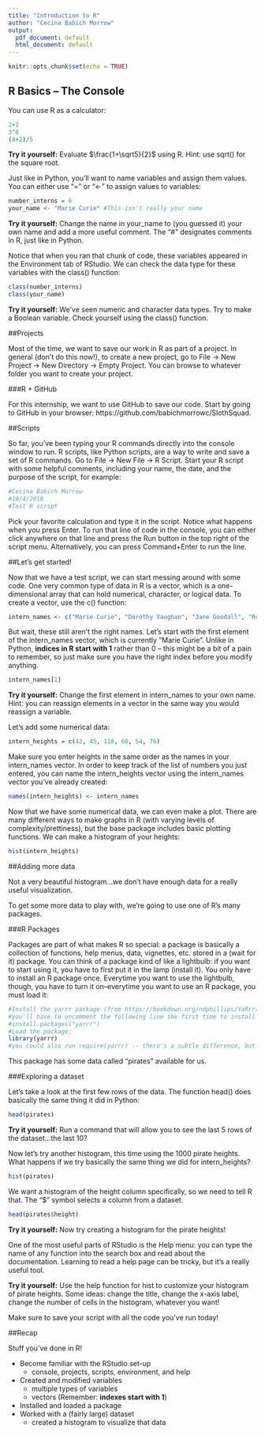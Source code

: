 ```yaml
---
title: "Introduction to R"
author: "Cecina Babich Morrow"
output:
  pdf_document: default
  html_document: default
---
```


```r
knitr::opts_chunk$set(echo = TRUE)
```

## R Basics -- The Console

You can use R as a calculator:

```r
2+2
3^6
(8+2)/5
```

**Try it yourself:** Evaluate $\frac{1+\sqrt5}{2}$ using R. Hint: use sqrt() for the square root.

Just like in Python, you'll want to name variables and assign them values. You can either use "=" or "<-" to assign values to variables:

```r
number_interns = 6
your_name <- "Marie Curie" #This isn't really your name
```

**Try it yourself:** Change the name in your_name to (you guessed it) your own name and add a more useful comment. The "#" designates comments in R, just like in Python.

Notice that when you ran that chunk of code, these variables appeared in the Environment tab of RStudio. We can check the data type for these variables with the class() function:

```r
class(number_interns)
class(your_name)
```

**Try it yourself:** We've seen numeric and character data types. Try to make a Boolean variable. Check yourself using the class() function.

##Projects

Most of the time, we want to save our work in R as part of a project. In general (don't do this now!), to create a new project, go to File -> New Project -> New Directory -> Empty Project. You can browse to whatever folder you want to create your project.

###R + GitHub

For this internship, we want to use GitHub to save our code. Start by going to GitHub in your browser: https://github.com/babichmorrowc/SlothSquad.

##Scripts

So far, you've been typing your R commands directly into the console window to run. R scripts, like Python scripts, are a way to write and save a set of R commands. Go to File -> New File -> R Script. Start your R script with some helpful comments, including your name, the date, and the purpose of the script, for example:
```r
#Cecina Babich Morrow
#10/4/2018
#Test R script
```

Pick your favorite calculation and type it in the script. Notice what happens when you press Enter. To run that line of code in the console, you can either click anywhere on that line and press the Run button in the top right of the script menu. Alternatively, you can press Command+Enter to run the line.

##Let's get started!

Now that we have a test script, we can start messing around with some code. One very common type of data in R is a vector, which is a one-dimensional array that can hold numerical, character, or logical data. To create a vector, use the c() function:

```r
intern_names <- c("Marie Curie", "Dorothy Vaughan", "Jane Goodall", "Rosalind Franklin", "Grace Hopper", "Ada Lovelace")
```

But wait, these still aren't the right names. Let's start with the first element of the intern_names vector, which is currently "Marie Curie". Unlike in Python, **indices in R start with 1** rather than 0 -- this might be a bit of a pain to remember, so just make sure you have the right index before you modify anything.

```r
intern_names[1]
```

**Try it yourself:** Change the first element in intern_names to your own name. Hint: you can reassign elements in a vector in the same way you would reassign a variable.

Let's add some numerical data:

```r
intern_heights = c(42, 45, 110, 68, 54, 76)
```

Make sure you enter heights in the same order as the names in your intern_names vector. In order to keep track of the list of numbers you just entered, you can name the intern_heights vector using the intern_names vector you've already created:

```r
names(intern_heights) <- intern_names
```

Now that we have some numerical data, we can even make a plot. There are many different ways to make graphs in R (with varying levels of complexity/prettiness), but the base package includes basic plotting functions. We can make a histogram of your heights:

```r
hist(intern_heights)
```

##Adding more data

Not a very beautiful histogram...we don't have enough data for a really useful visualization.

To get some more data to play with, we're going to use one of R's many packages.

###R Packages

Packages are part of what makes R so special: a package is basically a collection of functions, help menus, data, vignettes, etc. stored in a (wait for it) package. You can think of a package kind of like a lightbulb: if you want to start using it, you have to first put it in the lamp (install it). You only have to install an R package once. Everytime you want to use the lightbulb, though, you have to turn it on--everytime you want to use an R package, you must load it:

```r
#Install the yarrr package (from https://bookdown.org/ndphillips/YaRrr/):
#you'll have to uncomment the following line the first time to install the package initially
#install.packages("yarrr")
#Load the package:
library(yarrr)
#you could also run require(yarrr) -- there's a subtle difference, but for most uses they are equivalent functions
```

This package has some data called "pirates" available for us.

###Exploring a dataset

Let's take a look at the first few rows of the data. The function head() does basically the same thing it did in Python:

```r
head(pirates)
```

**Try it yourself:** Run a command that will allow you to see the last 5 rows of the dataset...the last 10?

Now let's try another histogram, this time using the 1000 pirate heights. What happens if we try basically the same thing we did for intern_heights?

```r
hist(pirates)
```

We want a histogram of the height column specifically, so we need to tell R that. The "$" symbol selects a column from a dataset.

```r
head(pirates$height)
```

**Try it yourself:** Now try creating a histogram for the pirate heights!

One of the most useful parts of RStudio is the Help menu: you can type the name of any function into the search box and read about the documentation. Learning to read a help page can be tricky, but it's a really useful tool.

**Try it yourself:** Use the help function for hist to customize your histogram of pirate heights. Some ideas: change the title, change the x-axis label, change the number of cells in the histogram, whatever you want!

Make sure to save your script with all the code you've run today!

##Recap

Stuff you've done in R!

* Become familiar with the RStudio set-up
    + console, projects, scripts, environment, and help
* Created and modified variables
    + multiple types of variables
    + vectors (Remember: **indexes start with 1**)
* Installed and loaded a package
* Worked with a (fairly large) dataset
    + created a histogram to visualize that data




